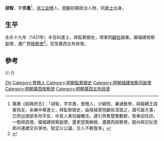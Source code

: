 {{Otheruses|other=名为胡智的其他人物|胡智}}
{{明清人物信息框
| 姓名 = 胡智
| 原名 =
| 圖片名稱= 
| 圖片大小 =
| 圖片說明 = 
| 最高職務 = 廣西左布政使
| 國家 = 大明 
| 爵位 =
| 籍貫 = [[浙江|浙江]][[紹興府|紹興府]][[會稽縣|會稽縣]]
| 族裔 = 
| 字號 = 字宗愚
| 諡號 =
| 出生日期 = 生年不詳
| 出生地點 = 
| 逝世日期 = 卒年不詳 
| 逝世地點 =
| 墓葬 =
| 配偶 = 
| 親屬 = 孫 [[胡恩_(弘治進士)|胡恩]]
| 出身 =
* 永樂十九年辛丑科同進士出身
| 經歷 =
| 著作 =  
}}

'''胡智'''，字'''宗愚'''<ref>萬曆《紹興府志》：「胡智，字宗愚，會稽人，少穎悟，兼通藝學，與鎦績王誼輩爲友，永樂中舉進士，拜監察御史，益稜稜掌院顧佐深噐之，謂可屬大事，已而出按部多所平反，中貴人某怙寵觸法，連引齊魯楚蜀數郡，智奉詔徃訊，一鞫得其情，擢福建按察副使，墨吏望風解綬，遷廣西按察使，龍州與交阯思郎州連歲交兵爭地，智定以公議，交人不敢復爭」</ref>，[[浙江|浙江]][[会稽|会稽]]人，[[明朝|明朝]]初期政治人物，同[[進士|進士]]出身。

== 生平 ==
永乐十九年（1421年）辛丑科進士，拜監察御史，得掌院[[顧佐|顧佐]]器重。擢福建按察副使，遷广西[[按察使|按察使]]<ref>{{cite news|title=《绍兴市志 卷44 第二章  历代进士名录》|url=http://www.sxlib.com:8080/web/gycslou/sxsz/44z2.htm|accessdate=2013-07-25|newspaper=绍兴图书馆|deadurl=yes|archiveurl=https://archive.is/20120914053252/http://www.sxlib.com:8080/web/gycslou/sxsz/44z2.htm|archivedate=2012-09-14}}</ref>。官至廣西左布政使。

== 參考 ==
{{reflist}}

{{-}}
{{並稱|越中三良|[[甄完|甄　完]] - [[謝澤|謝　澤]] - [[胡智_(永樂辛丑進士)|胡　智]]}}
{{永樂十九年辛丑科殿試金榜}}

{{Authority control}}
{{DEFAULTSORT:Hu胡}}
[[Category:胡姓|Zhi]]
[[Category:會稽人|Category:會稽人]]
[[Category:明朝監察御史|Category:明朝監察御史]]
[[Category:明朝福建按察司副使|Category:明朝福建按察司副使]]
[[Category:明朝廣西按察使|Category:明朝廣西按察使]]
[[Category:明朝廣西左布政使|Category:明朝廣西左布政使]]